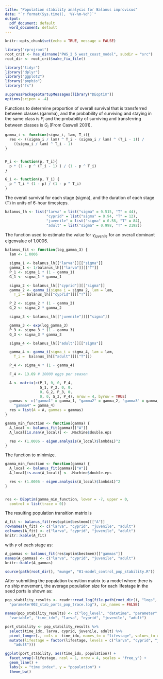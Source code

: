 ```yaml
---
title: "Population stability analysis for Balanus improvisus"
date: "`r format(Sys.time(), '%Y-%m-%d')`"
output:
  pdf_document: default
  word_document: default
---
```



```r
knitr::opts_chunk$set(echo = TRUE, message = FALSE)

library("rprojroot")
root_crit <- has_dirname("PWS_2_5_west_coast_model", subdir = "src")
root_dir <- root_crit$make_fix_file()

library("tidyr")
library("dplyr")
library("ggplot2")
library("popbio")
library("fs")

suppressPackageStartupMessages(library("DEoptim"))
options(scipen = -4)
```

Functions to determine proportion of overall survival that is transferred between
classes (gamma), and the probability of surviving and staying in the same class is
$P_i$ and the probability of surviving and transferring between classes is $G_i$
 (From Caswell 2001).

```r
gamma_i <- function(sigma_i, lam, T_i){
  res <- ((sigma_i / lam) ^ T_i - (sigma_i / lam) ^ (T_i - 1)) /
    ((sigma_i / lam) ^ T_i - 1)
}


P_i <- function(p, T_i){
  p * (1 - p ^ (T_i - 1) ) / (1 - p ^ T_i)
}

G_i <- function(p, T_i) {
  p ^ T_i * (1 - p) / (1 - p ^ T_i)
}

```

The overall survival for each stage (sigma), and the duration of each stage
(T) in units of 6-hour timesteps.
```r
balanus_lh <- list("larva" = list("sigma" = 0.515, "T" = 44),
                   "cyprid" = list("sigma" = 0.94, "T" = 12),
                   "juvenile" = list("sigma" = 0.58, "T" = 84),
                   "adult" = list("sigma" = 0.998, "T" = 2192))
```


The function used to estimate the value for $\gamma_{juvenile}$ for an overall
dominant eigenvalue of 1.0006.

```r
balanus_fit <- function(log_gamma_3) {
  lam <- 1.0006

  sigma_1 <- balanus_lh[["larva"]][["sigma"]]
  gamma_1 <- 1/balanus_lh[["larva"]][["T"]]
  P_1 <- sigma_1 * (1 - gamma_1)
  G_1 <- sigma_1 * gamma_1

  sigma_2 <- balanus_lh[["cyprid"]][["sigma"]]
  gamma_2 <- gamma_i(sigma_i = sigma_2, lam = lam,
    T_i = balanus_lh[["cyprid"]][["T"]])

  P_2 <- sigma_2 * (1 - gamma_2)
  G_2 <- sigma_2 * gamma_2

  sigma_3 <- balanus_lh[["juvenile"]][["sigma"]]

  gamma_3 <- exp(log_gamma_3)
  P_3 <- sigma_3 * (1 - gamma_3)
  G_3 <- sigma_3 * gamma_3

  sigma_4 <- balanus_lh[["adult"]][["sigma"]]

  gamma_4 <- gamma_i(sigma_i = sigma_4, lam = lam,
  	T_i =  balanus_lh[["adult"]][["T"]])

  P_4 <- sigma_4 * (1 - gamma_4)

  F_4 <- 13.69 # 10000 eggs per season

  A <- matrix(c(P_1, 0, 0, F_4,
                G_1, P_2, 0, 0,
                0, G_2, P_3, 0,
                0, 0, G_3, P_4), nrow = 4, byrow = TRUE)
  gammas <- c("gamma1" = gamma_1, "gamma2" = gamma_2, "gamma3" = gamma_3,
    "gamma4" = gamma_4)
  res = list(A = A, gammas = gammas)
}
```


```r
gamma_min_function <- function(gamma) {
  A_local <- balanus_fit(gamma)[["A"]]
  A_local[is.nan(A_local)] <- .Machine$double.eps

  res <- (1.0006 - eigen.analysis(A_local)$lambda1)^2
}

```

The function to minimize.
```r

gamma_min_function <- function(gamma) {
  A_local <- balanus_fit(gamma)[["A"]]
  A_local[is.nan(A_local)] <- .Machine$double.eps

  res <- (1.0006 - eigen.analysis(A_local)$lambda1)^2
}


res <- DEoptim(gamma_min_function, lower = -7, upper = 0,
  control = list(trace = 0))
```

The resulting population transition matrix is

```r
A_fit <- balanus_fit(res$optim$bestmem)[["A"]]
rownames(A_fit) <- c("larva", "cyprid", "juvenile", "adult")
colnames(A_fit) <- c("larva", "cyprid", "juvenile", "adult")
knitr::kable(A_fit)
```

with $\gamma$ of each stage as:

```r
A_gammas <- balanus_fit(res$optim$bestmem)[["gammas"]]
names(A_gammas) <- c("larva", "cyprid", "juvenile", "adult")
knitr::kable(A_gammas)
```

```r
source(path(root_dir(), "munge", "01-model_control_pop_stability.R"))

```
After submitting the population transition matrix to a model where there is
no ship movement, the average population size for each lifestage in the seed
ports is shown as:

```r
pop_stability_results <- readr::read_log(file.path(root_dir(), "logs",
  "parameter002_stab_ports_pop_trace.log"), col_names = FALSE)

names(pop_stability_results) <- c("log_level", "datetime", "parameter",
  "variable", "time_idx", "larva", "cyprid", "juvenile", "adult")

port_stability <- pop_stability_results %>%
  select(time_idx, larva, cyprid, juvenile, adult) %>%
  pivot_longer(., cols = -time_idx, names_to = "lifestage", values_to = "population") %>%
  mutate(lifestage = factor(lifestage, levels = c("larva", "cyprid", "juvenile",
    "adult")))

ggplot(port_stability, aes(time_idx, population)) +
  facet_wrap(~lifestage, ncol = 1, nrow = 4, scales = "free_y") +
  geom_line() +
  labs(x = "time index", y = "population") +
  theme_bw()

```
